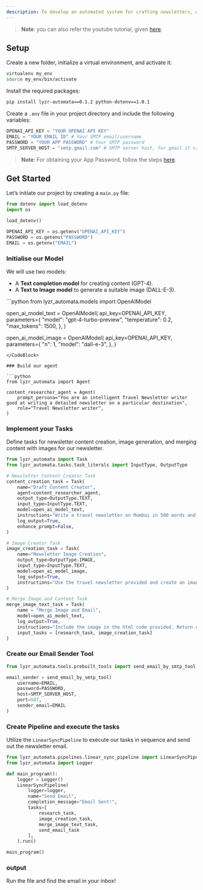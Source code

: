 ```yaml
---
description: To develop an automated system for crafting newsletters, which includes the creation of both textual and visual content before distributing them to a list of subscribers.
---
```

> **Note**: you can also refer the youtube tutorial, given [here](https://www.loom.com/share/3047db02d1bc40a49cb00032372452f2?sid=8a21aa3d-8ea6-4a88-9d93-5330fb0a5973).


## Setup

Create a new folder, initialize a virtual environment, and activate it:

```bash
virtualenv my_env
source my_env/bin/activate
```

Install the required packages:

```bash
pip install lyzr-automata==0.1.2 python-dotenv==1.0.1
```

Create a `.env` file in your project directory and include the following variables:

```python
OPENAI_API_KEY = "YOUR OPENAI API KEY"
EMAIL = "YOUR EMAIL ID" # Your SMTP email/username 
PASSWORD = "YOUR APP PASSWORD" # Your SMTP password
SMTP_SERVER_HOST = "smtp.gmail.com" # SMTP server host, for gmail it can be the default
```

> **Note**: For obtaining your App Password, follow the steps [here](https://support.google.com/accounts/answer/185833?hl=en).

## Get Started

Let’s initiate our project by creating a `main.py` file:

```python
from dotenv import load_dotenv
import os

load_dotenv()

OPENAI_API_KEY = os.getenv("OPENAI_API_KEY")
PASSWORD = os.getenv("PASSWORD")
EMAIL = os.getenv("EMAIL")
```

### Initialise our Model

We will use two models:
- A **Text completion model** for creating content (GPT-4).
- A **Text to Image model** to generate a suitable image (DALL-E-3).

<CodeBlock>
```python
from lyzr_automata.models import OpenAIModel

open_ai_model_text = OpenAIModel(
    api_key=OPENAI_API_KEY,
    parameters={
        "model": "gpt-4-turbo-preview",
        "temperature": 0.2,
        "max_tokens": 1500,
    },
)

open_ai_model_image = OpenAIModel(
    api_key=OPENAI_API_KEY,
    parameters={
        "n": 1,
        "model": "dall-e-3",
    },
)
```
</CodeBlock>

### Build our agent

```python
from lyzr_automata import Agent

content_researcher_agent = Agent(
    prompt_persona="You are an intelligent Travel Newsletter writer good at writing a detailed newsletter on a particular destination",
    role="Travel Newsletter writer",
)
```

### Implement your Tasks

Define tasks for newsletter content creation, image generation, and merging content with images for our newsletter.
```python
from lyzr_automata import Task
from lyzr_automata.tasks.task_literals import InputType, OutputType

# Newsletter Content Creator Task
content_creation_task = Task(
    name="Draft Content Creator",
    agent=content_researcher_agent,
    output_type=OutputType.TEXT,
    input_type=InputType.TEXT,
    model=open_ai_model_text,
    instructions="Write a travel newsletter on Mumbai in 500 words and [IMPORTANT!] send the response in html use bullets for points and beautify it be as creative as you want.",
    log_output=True,
    enhance_prompt=False,
)

# Image Creator Task
image_creation_task = Task(
    name="Newsletter Image Creation",
    output_type=OutputType.IMAGE,
    input_type=InputType.TEXT,
    model=open_ai_model_image,
    log_output=True,
    instructions="Use the travel newsletter provided and create an image that would be suitable for posting. Avoid any text in the image",
)

# Merge Image and Content Task
merge_image_text_task = Task(
    name = "Merge Image and Email",
    model=open_ai_model_text,
    log_output=True,
    instructions="Include the image in the html code provided. Return only the HTML and CSS code",
    input_tasks = [research_task, image_creation_task]
)
```

### Create our Email Sender Tool

```python
from lyzr_automata.tools.prebuilt_tools import send_email_by_smtp_tool

email_sender = send_email_by_smtp_tool(
    username=EMAIL,
    password=PASSWORD,
    host=SMTP_SERVER_HOST,
    port=587,
    sender_email=EMAIL
)
```

### Create Pipeline and execute the tasks
Utilize the `LinearSyncPipeline` to execute our tasks in sequence and send out the newsletter email.

```python
from lyzr_automata.pipelines.linear_sync_pipeline import LinearSyncPipeline
from lyzr_automata import Logger

def main_program():
    logger = Logger()
    LinearSyncPipeline(
        logger=logger,
        name="Send Email",
        completion_message="Email Sent!",
        tasks=[
            research_task,
            image_creation_task,
            merge_image_text_task,
            send_email_task
        ],
    ).run()

main_program()
```

### output
Run the file and find the email in your inbox!